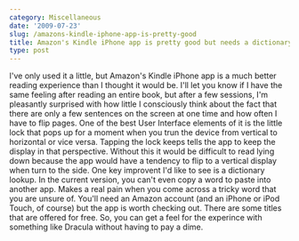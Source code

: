 ```yaml
---
category: Miscellaneous
date: '2009-07-23'
slug: /amazons-kindle-iphone-app-is-pretty-good
title: Amazon's Kindle iPhone app is pretty good but needs a dictionary
type: post
---
```



I've only used it a little, but Amazon's Kindle iPhone app is a
much better reading experience than I thought it would be. I'll let
you know if I have the same feeling after reading an entire book,
but after a few sessions, I'm pleasantly surprised with how little
I consciously think about the fact that there are only a few
sentences on the screen at one time and how often I have to flip
pages. One of the best User Interface elements of it is the little
lock that pops up for a moment when you trun the device from
vertical to horizontal or vice versa. Tapping the lock keeps tells
the app to keep the display in that perspective. Without this it
would be difficult to read lying down because the app would have a
tendency to flip to a vertical display when turn to the side. One
key improvent I'd like to see is a dictionary lookup. In the
current version, you can't even copy a word to paste into another
app. Makes a real pain when you come across a tricky word that you
are unsure of. You'll need an Amazon account (and an iPhone or iPod
Touch, of course) but the app is worth checking out. There are some
titles that are offered for free. So, you can get a feel for the
experince with something like Dracula without having to pay a dime.